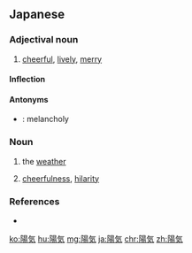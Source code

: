 {{also|陽氣|阳气}}
==Japanese==
{{ja-kanjitab|よう|き|yomi=o}}

===Adjectival noun===
{{ja-adj|infl=na|ようき|kyu=陽氣}}

# [[cheerful]], [[lively]], [[merry]]
#: {{ja-usex|その会ではみんなが陽気だった。|その かい で は みんな が ようき だった。|Everyone was '''cheerful''' at the party.}}
#: {{ja-usex|水夫は'''陽気'''な歌を歌った。|すいふ は '''ようき''' な うた を うたった。|The sailors sang '''merry''' songs.}}

====Inflection====
{{ja-na|ようき}}

====Antonyms====
* {{ja-r|陰気|いんき}}: melancholy

===Noun===
{{ja-noun|ようき|kyu=陽氣}}

# the [[weather]]
#: {{ja-usex|こんな暖かい'''陽気'''は二月にしては異常だ。|こんな あたたかい '''ようき''' は に がつ に して は いじょう だ。|This warm '''weather''' is abnormal for February.}}
# [[cheerfulness]], [[hilarity]]

===References===
* {{R:Shogakukan}}

[[ko:陽気]]
[[hu:陽気]]
[[mg:陽気]]
[[ja:陽気]]
[[chr:陽気]]
[[zh:陽気]]